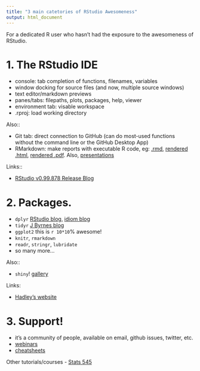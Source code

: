 ```yaml
---
title: "3 main catetories of RStudio Awesomeness"
output: html_document
---
```


For a dedicated R user who hasn't had the exposure to the awesomeness of RStudio.

# 1. The RStudio IDE

- console: tab completion of functions, filenames, variables
- window docking for source files (and now, multiple source windows)
- text editor/markdown previews
- panes/tabs: filepaths, plots, packages, help, viewer
- environment tab: visable workspace
- .rproj: load working directory

Also::

- Git tab: direct connection to GitHub (can do most-used functions without the command line or the GitHub Desktop App)
- RMarkdown: make reports with executable R code, eg: [.rmd](https://github.com/jafflerbach/spatial-analysis-R/blob/master/intro_spatial_data_R.Rmd), [rendered .html](https://cdn.rawgit.com/eco-data-science/spatial-analysis-R/master/intro_spatial_data_R.html), [rendered .pdf](https://github.com/jafflerbach/spatial-analysis-R/blob/master/intro_spatial_data_R.pdf). Also, [presentations](http://ohi-science.org/tutorials/tbx_intro/#1) 


Links::

- [RStudio v0.99.878 Release Blog](http://blog.rstudio.org/2016/02/09/new-release-of-rstudio-v0-99-878/)

# 2. Packages. 

- `dplyr` [RStudio blog](http://blog.rstudio.org/2014/01/17/introducing-dplyr/), [idiom blog](http://www.statsblogs.com/2014/02/10/how-dplyr-replaced-my-most-common-r-idioms/)
- `tidyr` [J Byrnes blog](http://www.imachordata.com/you-complete-me/)
- `ggplot2` this is `r 10*10`% awesome!
- `knitr`, `rmarkdown` 
- `readr`, `stringr`, `lubridate`
- so many more...

Also::

- `shiny`! [gallery](http://shiny.rstudio.com/gallery/)

Links: 

- [Hadley's website](http://hadley.nz/)


# 3. Support!

- it's a community of people, available on email, github issues, twitter, etc. 
- [webinars](https://www.rstudio.com/resources/webinars/)
- [cheatsheets](https://www.rstudio.com/resources/cheatsheets/)

Other tutorials/courses
- [Stats 545](https://stat545-ubc.github.io/)
